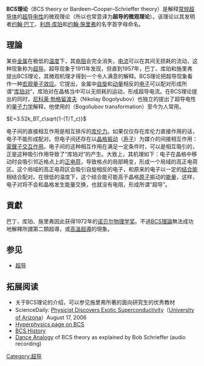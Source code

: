 '''BCS理论'''（BCS theory or Bardeen–Cooper–Schrieffer theory）是解释[[常规|常规]][[超导体|超导体]]的[[超导电性|超导电性]]的微观理论（所以也常意译为'''超导的微观理论'''）。该理论以其发明者[[约翰·巴丁|约翰·巴丁]]、[[利昂·库珀|利昂·库珀]]和[[约翰·施里弗|约翰·施里弗]]的名字首字母命名。

==理論==
某些[[金属|金属]]在极低的[[温度|温度]]下，其[[电阻|电阻]]会完全消失，[[电流|电流]]可以在其间无损耗的流动，这种现象称为[[超导|超导]]。超导现象于1911年发现，但直到1957年，巴丁、库珀和施里弗提出BCS理论，其微观机理才得到一个令人满意的解释。BCS理论把超导现象看作一种[[宏观|宏观]][[量子效应|量子效应]]。它提出，金属中[[自旋|自旋]]和[[动量|动量]]相反的[[电子|电子]]可以配对形成所谓“[[库珀对|库珀对]]”，库珀对在晶格当中可以无损耗的运动，形成超导电流。在BCS理论提出的同时，[[尼科莱·勃格留波夫|尼科莱·勃格留波夫]]（Nikolay Bogolyubov）也独立的提出了超导电性的[[量子力学|量子力学]]解释，他使用的{{link-en|勃格留波夫变换|Bogoliubov transformation}}（Bogoliubov transformation）至今为人常用。

<math>E=3.52k_BT_c\sqrt{1-(T/T_c)}</math>

电子间的直接相互作用是相互排斥的[[库伦力|库伦力]]。如果仅仅存在库伦力直接作用的话，电子不能形成配对。但电子间还存在以[[晶格|晶格]][[振动|振动]]（[[声子|声子]]）为媒介的间接相互作用：[[電聲子交互作用|電聲子交互作用]]。电子间的这种相互作用在满足一定条件时，可以是相互吸引的，正是这种吸引作用导致了“库珀对”的产生。大致上，其机理如下：电子在晶格中移动时会吸引邻近格点上的[[正电荷|正电荷]]，导致格点的局部畸变，形成一个局域的高正电荷区。这个局域的高正电荷区会吸引自旋相反的电子，和原来的电子以一定的[[结合能|结合能]]相结合配对。在很低的温度下，这个结合能可能高于晶格[[原子|原子]]振动的[[能量|能量]]，这样，电子对将不会和晶格发生能量交换，也就没有电阻，形成所谓“超导”。

==貢獻==
巴丁、库珀、施里弗因此获得1972年的[[诺贝尔物理学奖|诺贝尔物理学奖]]。不過[[BCS理論|BCS理論]]無法成功地解釋所謂第二類超導，或[[高溫超導|高溫超導]]的現象。

== 参见 ==
* [[超导|超导]]

== 拓展阅读 ==
*关于BCS理论的介绍，可以参见施里弗所著的面向研究生的优秀教材{{lang|en|''Theory of Superconductivity'', ISBN 0-7382-0120-0.}}
* ScienceDaily: [http://www.sciencedaily.com/releases/2006/08/060817101658.htm Physicist Discovers Exotic Superconductivity]{{Wayback|url=http://www.sciencedaily.com/releases/2006/08/060817101658.htm |date=20111216123131 }}（[[University_of_Arizona|University of Arizona]]）August 17, 2006
* [http://hyperphysics.phy-astr.gsu.edu/hbase/solids/bcs.html Hyperphysics page on BCS ]{{Wayback|url=http://hyperphysics.phy-astr.gsu.edu/hbase/solids/bcs.html |date=20190911030450 }}
* [http://ffden-2.phys.uaf.edu/212_fall2003.web.dir/T.J_Barry/bcstheory.html BCS History ]{{Wayback|url=http://ffden-2.phys.uaf.edu/212_fall2003.web.dir/T.J_Barry/bcstheory.html |date=20120213155205 }}
* [http://www.aip.org/history/mod/superconductivity/03.html Dance Analogy]{{Wayback|url=http://www.aip.org/history/mod/superconductivity/03.html |date=20110629125852 }} of BCS theory as explained by Bob Schrieffer (audio recording)
[[Category:超导|Category:超导]]